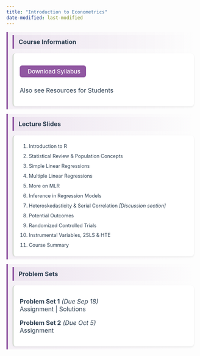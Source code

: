 ```yaml
---
title: "Introduction to Econometrics"
date-modified: last-modified
---
```


::: {.course-section}
## <i class="bi bi-journal-text"></i> Course Information {.section-header}

::: {.resource-card}
<a href="/teachingmaterials/UG_intro_metrics/Alam_Econ265_Syllabus_F25.pdf" class="btn btn-primary">
<i class="bi bi-filetype-pdf"></i> Download Syllabus
</a>

Also see [<i class="bi bi-box-arrow-up-right"></i> Resources for Students](/morepages/resourcesforugstudents.qmd)
:::
:::

::: {.course-section}
## <i class="bi bi-easel2"></i> Lecture Slides {.section-header}

::: {.resource-card}
1. [Introduction to R](/teachingmaterials/UG_intro_metrics/01_introRv2.qmd)
2. [Statistical Review & Population Concepts](/teachingmaterials/UG_intro_metrics/02_stat_review.pdf)
3. [Simple Linear Regressions](/teachingmaterials/UG_intro_metrics/03_regression.qmd)
4. [Multiple Linear Regressions](/teachingmaterials/UG_intro_metrics/04_mlr.qmd)
5. [More on MLR](/teachingmaterials/UG_intro_metrics/06_mlrvariants.qmd)
6. [Inference in Regression Models](/teachingmaterials/UG_intro_metrics/05_inference.qmd)
7. Heteroskedasticity & Serial Correlation *[Discussion section]*
8. [Potential Outcomes](/teachingmaterials/UG_intro_metrics/07_potentialoutcomes.pdf)
9. [Randomized Controlled Trials](/teachingmaterials/UG_intro_metrics/08_RCT.pdf)
10. [Instrumental Variables, 2SLS & HTE](/teachingmaterials/UG_intro_metrics/09_IV_HTE.pdf)
11. [Course Summary](/teachingmaterials/UG_intro_metrics/summary.pdf)
:::
:::

::: {.course-section}
## <i class="bi bi-pencil-square"></i> Problem Sets {.section-header}

::: {.resource-card}
**Problem Set 1** *(Due Sep 18)*  
[<i class="bi bi-file-earmark-text"></i> Assignment](/teachingmaterials/UG_intro_metrics/ps/ugmetricsps1.qmd) | 
[<i class="bi bi-check-circle"></i> Solutions](/teachingmaterials/UG_intro_metrics/pssol/ps1sol.qmd)

**Problem Set 2** *(Due Oct 5)*  
[<i class="bi bi-file-earmark-text"></i> Assignment](/teachingmaterials/UG_intro_metrics/ps/ugmetricsps2.qmd)
:::
:::

<style>
.course-section {
  margin-bottom: 1.25rem; /* Reduced from 2rem */
}

.section-header {
  padding: 0.5rem 0.75rem; /* Reduced padding */
  background: linear-gradient(to right, rgba(145, 88, 162, 0.08), transparent);
  border-left: 4px solid #9158A2;
  border-radius: 0 8px 8px 0;
  color: #2c3e50;
  margin-bottom: 0.75rem; /* Reduced from 1rem */
  margin-top: 0; /* Ensure no extra top margin */
  font-size: 1.0rem; /* Slightly smaller font */
}

.resource-card {
  background: white;
  border-radius: 8px;
  padding: 1rem; /* Reduced from 1.25rem */
  box-shadow: 0 2px 4px rgba(0,0,0,0.08);
  border-left: 3px solid #D1D9CE;
  transition: all 0.3s ease;
}

.resource-card:hover {
  box-shadow: 0 4px 6px rgba(0,0,0,0.12);
  border-left-color: #9158A2;
}

.resource-card ol, .resource-card ul {
  margin: 0;
  padding-left: 1.5rem;
  line-height: 1.4;
}

.resource-card li {
  padding: 0.25rem 0; 
  font-size: 0.8rem;
}

.resource-card a {
  color: #2c3e50;
  text-decoration: none;
  transition: color 0.2s ease;
}

.resource-card a:hover {
  color: #9158A2;
  text-decoration: underline;
}

/* Button styling */
.btn-primary {
  background: #9158A2 !important;
  border-color: #9158A2 !important;
  color: white !important;
  padding: 0.4rem 0.9rem; 
  text-decoration: none !important;
  display: inline-block;
  margin-bottom: 0.5rem; 
  border-radius: 6px;
  font-weight: 500;
  font-size: 0.95rem; 
  transition: all 0.2s ease;
}

.btn-primary:hover {
  background: #7a4691 !important;
  border-color: #7a4691 !important;
  color: white !important;
  text-decoration: none !important;
  transform: translateY(-1px);
  box-shadow: 0 2px 4px rgba(0,0,0,0.2);
}

.btn-primary i {
  margin-right: 0.4rem;
  color: white !important;
}

/* Remove any default h2 margins that Quarto might add */
h2 {
  margin-top: 0 !important;
}
</style>

<link rel="stylesheet" href="https://cdn.jsdelivr.net/npm/bootstrap-icons@1.11.0/font/bootstrap-icons.css">